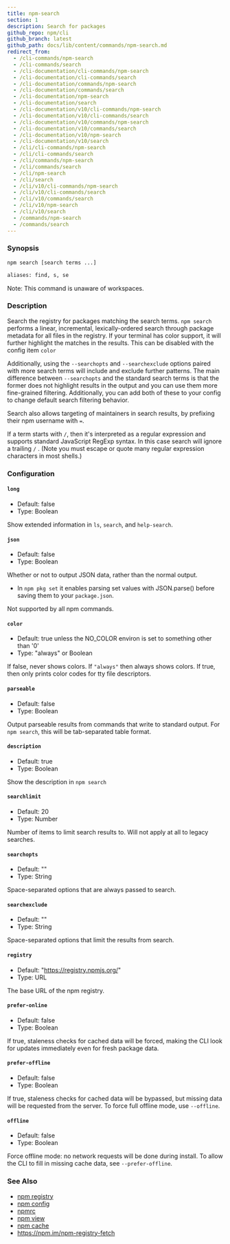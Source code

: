 ```yaml
---
title: npm-search
section: 1
description: Search for packages
github_repo: npm/cli
github_branch: latest
github_path: docs/lib/content/commands/npm-search.md
redirect_from:
  - /cli-commands/npm-search
  - /cli-commands/search
  - /cli-documentation/cli-commands/npm-search
  - /cli-documentation/cli-commands/search
  - /cli-documentation/commands/npm-search
  - /cli-documentation/commands/search
  - /cli-documentation/npm-search
  - /cli-documentation/search
  - /cli-documentation/v10/cli-commands/npm-search
  - /cli-documentation/v10/cli-commands/search
  - /cli-documentation/v10/commands/npm-search
  - /cli-documentation/v10/commands/search
  - /cli-documentation/v10/npm-search
  - /cli-documentation/v10/search
  - /cli/cli-commands/npm-search
  - /cli/cli-commands/search
  - /cli/commands/npm-search
  - /cli/commands/search
  - /cli/npm-search
  - /cli/search
  - /cli/v10/cli-commands/npm-search
  - /cli/v10/cli-commands/search
  - /cli/v10/commands/search
  - /cli/v10/npm-search
  - /cli/v10/search
  - /commands/npm-search
  - /commands/search
---
```


### Synopsis

```bash
npm search [search terms ...]

aliases: find, s, se
```

Note: This command is unaware of workspaces.

### Description

Search the registry for packages matching the search terms. `npm search` performs a linear, incremental, lexically-ordered search through package metadata for all files in the registry. If your terminal has color support, it will further highlight the matches in the results. This can be disabled with the config item `color`

Additionally, using the `--searchopts` and `--searchexclude` options paired with more search terms will include and exclude further patterns. The main difference between `--searchopts` and the standard search terms is that the former does not highlight results in the output and you can use them more fine-grained filtering. Additionally, you can add both of these to your config to change default search filtering behavior.

Search also allows targeting of maintainers in search results, by prefixing their npm username with `=`.

If a term starts with `/`, then it's interpreted as a regular expression and supports standard JavaScript RegExp syntax. In this case search will ignore a trailing `/` . (Note you must escape or quote many regular expression characters in most shells.)

### Configuration

#### `long`

- Default: false
- Type: Boolean

Show extended information in `ls`, `search`, and `help-search`.

#### `json`

- Default: false
- Type: Boolean

Whether or not to output JSON data, rather than the normal output.

- In `npm pkg set` it enables parsing set values with JSON.parse() before saving them to your `package.json`.

Not supported by all npm commands.

#### `color`

- Default: true unless the NO_COLOR environ is set to something other than '0'
- Type: "always" or Boolean

If false, never shows colors. If `"always"` then always shows colors. If true, then only prints color codes for tty file descriptors.

#### `parseable`

- Default: false
- Type: Boolean

Output parseable results from commands that write to standard output. For `npm search`, this will be tab-separated table format.

#### `description`

- Default: true
- Type: Boolean

Show the description in `npm search`

#### `searchlimit`

- Default: 20
- Type: Number

Number of items to limit search results to. Will not apply at all to legacy searches.

#### `searchopts`

- Default: ""
- Type: String

Space-separated options that are always passed to search.

#### `searchexclude`

- Default: ""
- Type: String

Space-separated options that limit the results from search.

#### `registry`

- Default: "https://registry.npmjs.org/"
- Type: URL

The base URL of the npm registry.

#### `prefer-online`

- Default: false
- Type: Boolean

If true, staleness checks for cached data will be forced, making the CLI look for updates immediately even for fresh package data.

#### `prefer-offline`

- Default: false
- Type: Boolean

If true, staleness checks for cached data will be bypassed, but missing data will be requested from the server. To force full offline mode, use `--offline`.

#### `offline`

- Default: false
- Type: Boolean

Force offline mode: no network requests will be done during install. To allow the CLI to fill in missing cache data, see `--prefer-offline`.

### See Also

- [npm registry](/cli/v10/using-npm/registry)
- [npm config](/cli/v10/commands/npm-config)
- [npmrc](/cli/v10/configuring-npm/npmrc)
- [npm view](/cli/v10/commands/npm-view)
- [npm cache](/cli/v10/commands/npm-cache)
- https://npm.im/npm-registry-fetch
